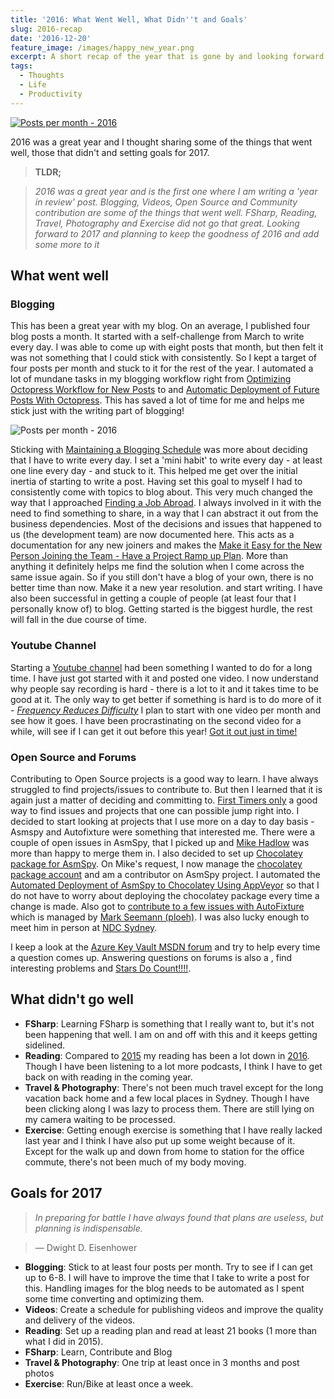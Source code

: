 ```yaml
---
title: '2016: What Went Well, What Didn''t and Goals'
slug: 2016-recap
date: '2016-12-20'
feature_image: /images/happy_new_year.png
excerpt: A short recap of the year that is gone by and looking forward!
tags:
  - Thoughts
  - Life
  - Productivity
---
```

[![Posts per month - 2016](/images/happy_new_year.png)](http://www.oldlaundrytheatre.co.uk/happy-new-year-from-all-at-the-old-laundry/")

2016 was a great year and I thought sharing some of the things that went well, those that didn't and setting goals for 2017.

> **TLDR;**

> _2016 was a great year and is the first one where I am writing a 'year in review' post. Blogging, Videos, Open Source and Community contribution are some of the things that went well. FSharp, Reading, Travel, Photography and Exercise did not go that great. Looking forward to 2017 and planning to keep the goodness of 2016 and add some more to it_

## What went well

### **Blogging**

This has been a great year with my blog. On an average, I published four blog posts a month. It started with a self-challenge from March to write every day. I was able to come up with eight posts that month, but then felt it was not something that I could stick with consistently. So I kept a target of four posts per month and stuck to it for the rest of the year. I automated a lot of mundane tasks in my blogging workflow right from [Optimizing Octopress Workflow for New Posts](/blog/optimizing-octopress-workflow-for-new-posts/) to <BlogLink
  href="/blog/continuos-delivery-of-octopress-blog-using-travisci-and-docker"
  title="Continuos Delivery of Octopress Blog Using TravisCI and Docker"
  description="Setting up the automatic deployment of my blog."
  authorImage="/images/logo-512x512-24.png"
  authorName="Rahul Nath"
  authorTitle="Rahul Pulikkot Nath"
  featureImage="/images/blog_ci.png"
/> and [Automatic Deployment of Future Posts With Octopress](/blog/automatic-deployment-of-future-posts-with-octopress/). This has saved a lot of time for me and helps me stick just with the writing part of blogging!

![Posts per month - 2016](/images/2016_postspermonth.png)

Sticking with [Maintaining a Blogging Schedule](/blog/maintaining-a-blogging-schedule/) was more about deciding that I have to write every day. I set a 'mini habit' to write every day - at least one line every day - and stuck to it. This helped me get over the initial inertia of starting to write a post. Having set this goal to myself I had to consistently come with topics to blog about. This very much changed the way that I approached [Finding a Job Abroad](/blog/finding-a-job-abroad/). I always involved in it with the need to find something to share, in a way that I can abstract it out from the business dependencies. Most of the decisions and issues that happened to us (the development team) are now documented here. This acts as a documentation for any new joiners and makes the [Make it Easy for the New Person Joining the Team - Have a Project Ramp up Plan](/blog/make-it-easy-for-the-new-person-joining-your-team-have-a-project-ramp-up-plan/). More than anything it definitely helps me find the solution when I come across the same issue again. So if you still don't have a blog of your own, there is no better time than now. Make it a new year resolution. <BlogLink
  href="/blog/own-your-urls"
  title="Own Your URLs; Nothing Else Really Matters"
  description="The Golden Rule of Blogging - Own your URL's!"
  authorImage="/images/logo-512x512-24.png"
  authorName="Rahul Nath"
  authorTitle="Rahul Pulikkot Nath"
  featureImage="/images/url.jpg"
/> and start writing. I have also been successful in getting a couple of people (at least four that I personally know of) to blog. Getting started is the biggest hurdle, the rest will fall in the due course of time.

### **Youtube Channel**

Starting a [Youtube channel](https://www.youtube.com/c/RahulNath) had been something I wanted to do for a long time. I have just got started with it and posted one video. I now understand why people say recording is hard - there is a lot to it and it takes time to be good at it. The only way to get better if something is hard is to do more of it - _[Frequency Reduces Difficulty](http://martinfowler.com/bliki/FrequencyReducesDifficulty.html)_ I plan to start with one video per month and see how it goes. I have been procrastinating on the second video for a while, will see if I can get it out before this year! [Got it out just in time!](https://www.youtube.com/watch?v=JbshGF4ZwGE)

### **Open Source and Forums**

Contributing to Open Source projects is a good way to learn. I have always struggled to find projects/issues to contribute to. But then I learned that it is again just a matter of deciding and committing to. [First Timers only](http://www.firsttimersonly.com/) a good way to find issues and projects that one can possible jump right into. I decided to start looking at projects that I use more on a day to day basis - Asmspy and Autofixture were something that interested me. There were a couple of open issues in AsmSpy, that I picked up and [Mike Hadlow](http://mikehadlow.com/) was more than happy to merge them in. I also decided to set up [Chocolatey package for AsmSpy](https://github.com/mikehadlow/AsmSpy/issues/14). On Mike's request, I now manage the [chocolatey package account](https://chocolatey.org/packages/asmspy/) and am a contributor on AsmSpy project. I automated the [Automated Deployment of AsmSpy to Chocolatey Using AppVeyor](/blog/automated-deployment-of-asmspy-to-chocolatey-using-appveyor/) so that I do not have to worry about deploying the chocolatey package every time a change is made. Also got to [contribute to a few issues with AutoFixture](https://github.com/AutoFixture/AutoFixture/issues?q=mentions:rahulpnath+is:closed) which is managed by [Mark Seemann (ploeh)](http://blog.ploeh.dk/). I was also lucky enough to meet him in person at [NDC Sydney](/blog/ndc-sydney/).

I keep a look at the [Azure Key Vault MSDN forum](https://social.msdn.microsoft.com/Forums/azure/en-US/home?forum=AzureKeyVault) and try to help every time a question comes up. Answering questions on forums is also a <BlogLink
  href="/blog/staying-in-the-learning-loop"
  title="Staying in the Learning Loop"
  description="Things that help me when learning something new."
  authorImage="/images/logo-512x512-24.png"
  authorName="Rahul Nath"
  authorTitle="Rahul Pulikkot Nath"
  featureImage="/images/learning_continuosly.png"
/>, find interesting problems and [Stars Do Count!!!!](/blog/stars-do-count/).

## What didn't go well

-   **FSharp**: Learning FSharp is something that I really want to, but it's not been happening that well. I am on and off with this and it keeps getting sidelined.
-   **Reading**: Compared to [2015](https://www.goodreads.com/user_challenges/3539650) my reading has been a lot down in [2016](https://www.goodreads.com/user_challenges/5380726). Though I have been listening to a lot more podcasts, I think I have to get back on with reading in the coming year.
-   **Travel & Photography**: There's not been much travel except for the long vacation back home and a few local places in Sydney. Though I have been clicking along I was lazy to process them. There are still lying on my camera waiting to be processed.
-   **Exercise**: Getting enough exercise is something that I have really lacked last year and I think I have also put up some weight because of it. Except for the walk up and down from home to station for the office commute, there's not been much of my body moving.

## Goals for 2017

> _In preparing for battle I have always found that plans are useless, but planning is indispensable._

> ― Dwight D. Eisenhower

-   **Blogging**: Stick to at least four posts per month. Try to see if I can get up to 6-8. I will have to improve the time that I take to write a post for this. Handling images for the blog needs to be automated as I spent some time converting and optimizing them.
-   **Videos**: Create a schedule for publishing videos and improve the quality and delivery of the videos.
-   **Reading**: Set up a reading plan and read at least 21 books (1 more than what I did in 2015).
-   **FSharp**: Learn, Contribute and Blog
-   **Travel & Photography**: One trip at least once in 3 months and post photos
-   **Exercise**: Run/Bike at least once a week.

